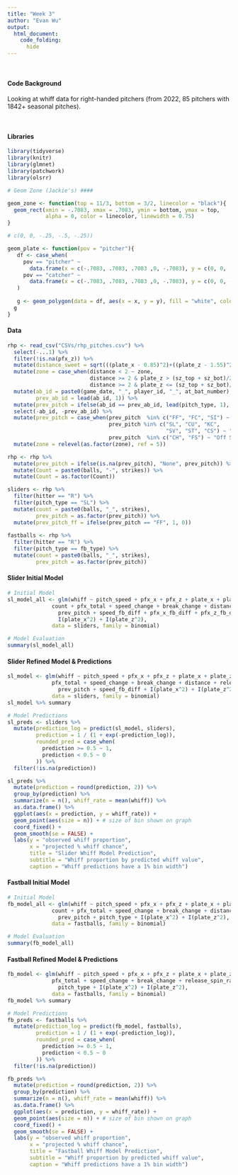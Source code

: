 ```yaml
---
title: "Week 3"
author: "Evan Wu"
output: 
  html_document:
    code_folding:
      hide
---
```


<br>

#### Code Background

Looking at whiff data for right-handed pitchers (from 2022, 85 pitchers with
1842+ seasonal pitches). 

<br>

#### Libraries
```r
library(tidyverse)
library(knitr)
library(glmnet)
library(patchwork)
library(olsrr)
```


``` r
# Geom Zone (Jackie's) ####

geom_zone <- function(top = 11/3, bottom = 3/2, linecolor = "black"){
  geom_rect(xmin = -.7083, xmax = .7083, ymin = bottom, ymax = top,
            alpha = 0, color = linecolor, linewidth = 0.75)
}

# c(0, 0, -.25, -.5, -.25))

geom_plate <- function(pov = "pitcher"){
   df <- case_when(
     pov == "pitcher" ~ 
       data.frame(x = c(-.7083, .7083, .7083 ,0, -.7083), y = c(0, 0, .25, .5, .25)),
     pov == "catcher" ~ 
       data.frame(x = c(-.7083, .7083, .7083 ,0, -.7083), y = c(0, 0, -.25, -.5, -.25))
   )
  
   g <- geom_polygon(data = df, aes(x = x, y = y), fill = "white", color = "black", linewidth = 1.25)
  g
}
```

#### Data
```r

rhp <- read_csv("CSVs/rhp_pitches.csv") %>% 
  select(-...1) %>% 
  filter(!is.na(pfx_z)) %>% 
  mutate(distance_sweet = sqrt(((plate_x - 0.85)^2)+((plate_z - 1.55)^2))) %>% 
  mutate(zone = case_when(distance < 2 ~ zone,
                          distance >= 2 & plate_z > (sz_top + sz_bot)/2 ~ 16,
                          distance >= 2 & plate_z <= (sz_top + sz_bot)/2 ~ 17)) %>% 
  mutate(ab_id = paste0(game_date, "_", player_id, "_", at_bat_number),
         prev_ab_id = lead(ab_id, 1)) %>% 
  mutate(prev_pitch = ifelse(ab_id == prev_ab_id, lead(pitch_type, 1), NA)) %>% 
  select(-ab_id, -prev_ab_id) %>% 
  mutate(prev_pitch = case_when(prev_pitch  %in% c("FF", "FC", "SI") ~ "Fastball",
                                prev_pitch %in% c("SL", "CU", "KC", 
                                                  "SV", "ST", "CS") ~ "Breaking Ball",
                                prev_pitch  %in% c("CH", "FS") ~ "Off Speed")) %>% 
  mutate(zone = relevel(as.factor(zone), ref = 5))

rhp <- rhp %>% 
  mutate(prev_pitch = ifelse(is.na(prev_pitch), "None", prev_pitch)) %>% 
  mutate(Count = paste0(balls, "-", strikes)) %>% 
  mutate(Count = as.factor(Count))

sliders <- rhp %>% 
  filter(hitter == "R") %>% 
  filter(pitch_type == "SL") %>% 
  mutate(count = paste0(balls, "_", strikes),
         prev_pitch = as.factor(prev_pitch)) %>% 
  mutate(prev_pitch_ff = ifelse(prev_pitch == "FF", 1, 0))
  
fastballs <- rhp %>% 
  filter(hitter == "R") %>% 
  filter(pitch_type == fb_type) %>% 
  mutate(count = paste0(balls, "_", strikes),
         prev_pitch = as.factor(prev_pitch))

```

#### Slider Initial Model

```r
# Initial Model
sl_model_all <- glm(whiff ~ pitch_speed + pfx_x + pfx_z + plate_x + plate_z + zone +
              count + pfx_total + speed_change + break_change + distance + 
                prev_pitch + speed_fb_diff + pfx_x_fb_diff + pfx_z_fb_diff + release_spin_rate +
                I(plate_x^2) + I(plate_z^2),
              data = sliders, family = binomial)

# Model Evaluation
summary(sl_model_all)
```

#### Slider Refined Model & Predictions

```r
sl_model <- glm(whiff ~ pitch_speed + pfx_x + pfx_z + plate_x + plate_z + zone +
              pfx_total + speed_change + break_change + distance + release_spin_rate +
                prev_pitch + speed_fb_diff + I(plate_x^2) + I(plate_z^2),
              data = sliders, family = binomial)
sl_model %>% summary

# Model Predictions
sl_preds <- sliders %>% 
  mutate(prediction_log = predict(sl_model, sliders),
         prediction = 1 / (1 + exp(-prediction_log)),
         rounded_pred = case_when(
           prediction >= 0.5 ~ 1,
           prediction < 0.5 ~ 0
         )) %>% 
  filter(!is.na(prediction))

sl_preds %>% 
  mutate(prediction = round(prediction, 2)) %>% 
  group_by(prediction) %>% 
  summarize(n = n(), whiff_rate = mean(whiff)) %>% 
  as.data.frame() %>% 
  ggplot(aes(x = prediction, y = whiff_rate)) +
  geom_point(aes(size = n)) + # size of bin shown on graph
  coord_fixed() +
  geom_smooth(se = FALSE) +
  labs(y = "observed whiff proportion",
       x = "projected % whiff chance",
       title = "Slider Whiff Model Prediction",
       subtitle = "Whiff proportion by predicted whiff value",
       caption = "Whiff predictions have a 1% bin width")
```

#### Fastball Initial Model

```r
# Initial Model
fb_model_all <- glm(whiff ~ pitch_speed + pfx_x + pfx_z + plate_x + plate_z + zone +
              count + pfx_total + speed_change + break_change + distance + release_spin_rate +
                prev_pitch + pitch_type + I(plate_x^2) + I(plate_z^2),
              data = fastballs, family = binomial)

# Model Evaluation
summary(fb_model_all)
```

#### Fastball Refined Model & Predictions

```r
fb_model <- glm(whiff ~ pitch_speed + pfx_x + pfx_z + plate_x + plate_z + zone +
              pfx_total + speed_change + break_change + release_spin_rate +
                pitch_type + I(plate_x^2) + I(plate_z^2),
              data = fastballs, family = binomial)
fb_model %>% summary

# Model Predictions
fb_preds <- fastballs %>% 
  mutate(prediction_log = predict(fb_model, fastballs),
         prediction = 1 / (1 + exp(-prediction_log)),
         rounded_pred = case_when(
           prediction >= 0.5 ~ 1,
           prediction < 0.5 ~ 0
         )) %>% 
  filter(!is.na(prediction))

fb_preds %>% 
  mutate(prediction = round(prediction, 2)) %>% 
  group_by(prediction) %>% 
  summarize(n = n(), whiff_rate = mean(whiff)) %>% 
  as.data.frame() %>% 
  ggplot(aes(x = prediction, y = whiff_rate)) +
  geom_point(aes(size = n)) + # size of bin shown on graph
  coord_fixed() +
  geom_smooth(se = FALSE) +
  labs(y = "observed whiff proportion",
       x = "projected % whiff chance",
       title = "Fastball Whiff Model Prediction",
       subtitle = "Whiff proportion by predicted whiff value",
       caption = "Whiff predictions have a 1% bin width")
```